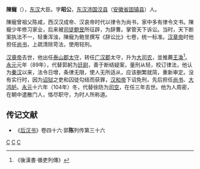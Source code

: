 '''陳寵'''（{{bd|1世紀||107年||catIdx=C}}），[[东汉|东汉]]大臣。字'''昭公'''，[[东汉|东汉]][[沛国|沛国]][[洨县|洨县]]（[[安徽省|安徽省]][[固镇县|固镇县]]）人。

陳寵曾祖父陈咸，西汉汉成帝、汉哀帝时代以律令为尚书，家中多有律令文书。陳寵少年修习家业，后来被[[司徒|司徒]][[鲍昱|鲍昱]]所征辟，为辞曹。掌管天下诉讼。当时，天下断案执法不一，轻重浑浊，陳寵为鲍昱撰写《辞讼比》七卷，统一标准。[[汉章帝|汉章帝]]时他担任[[尚书|尚书]]，上疏清除苛法，使用轻刑。

[[汉章帝|汉章帝]]去世，他出任[[泰山郡|泰山郡]][[太守|太守]]，转任[[广汉郡|广汉郡]]太守，升为[[大司农|大司农]]，並推薦[[王渙_(漢朝)|王渙]]<ref>《後漢書·循吏列傳》</ref>。[[永元_(东汉)|永元]]元年（89年），代替郭躬为[[廷尉|廷尉]]，善于断结疑案，量刑从轻，校订律法，他认为[[秦汉|秦汉]]以来，法令日增，条律无限，使人无所适从，应该删繁就简，重新审定。没有实行时，因为[[诏狱|诏狱]]之吏和囚徒勾结而获罪，[[汉和帝|汉和帝]]下诏免刑，先后担任[[尚书|尚书]]、[[大鸿胪|大鸿胪]]。[[永元_(东汉)|永元]]十六年（104年）冬，代替徐防为[[司空|司空]]，在任三年去世。他为人周密，在朝中遣散门人，恪尽职守，为时人所称道。

{{东汉大司空司空}}

==传记文献==
*《[[后汉书|后汉书]]》卷四十六·郭'''陈'''列传第三十六

[[Category:東汉司空|C]]
[[Category:蚌埠人|C]]
[[Category:陈姓|C]]